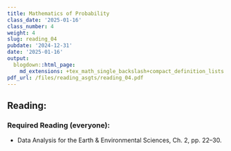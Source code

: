 ```yaml
---
title: Mathematics of Probability
class_date: '2025-01-16'
class_number: 4
weight: 4
slug: reading_04
pubdate: '2024-12-31'
date: '2025-01-16'
output:
  blogdown::html_page:
    md_extensions: +tex_math_single_backslash+compact_definition_lists
pdf_url: /files/reading_asgts/reading_04.pdf
---
```

## Reading:

### Required Reading (everyone):

* Data Analysis for the Earth & Environmental Sciences, Ch. 2, pp. 22--30.

